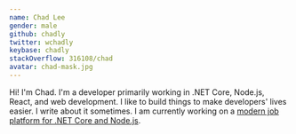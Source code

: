 ```yaml
---
name: Chad Lee
gender: male
github: chadly
twitter: wchadly
keybase: chadly
stackOverflow: 316108/chad
avatar: chad-mask.jpg
---
```


Hi! I'm Chad. I'm a developer primarily working in .NET Core, Node.js, React, and web development. I like to build things to make developers' lives easier. I write about it sometimes. I am currently working on a [modern job platform for .NET Core and Node.js](https://www.runly.io/).
